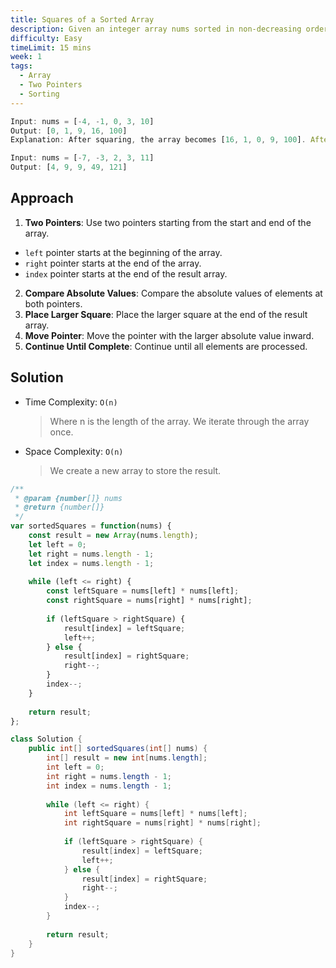 ```yaml
---
title: Squares of a Sorted Array
description: Given an integer array nums sorted in non-decreasing order, return an array of the squares of each number sorted in non-decreasing order.
difficulty: Easy
timeLimit: 15 mins
week: 1
tags:
  - Array
  - Two Pointers
  - Sorting
---
```


```js title="Example"
Input: nums = [-4, -1, 0, 3, 10]
Output: [0, 1, 9, 16, 100]
Explanation: After squaring, the array becomes [16, 1, 0, 9, 100]. After sorting, it becomes [0, 1, 9, 16, 100].

Input: nums = [-7, -3, 2, 3, 11]
Output: [4, 9, 9, 49, 121]
```

## Approach

1. **Two Pointers**: Use two pointers starting from the start and end of the array.
- `left` pointer starts at the beginning of the array.
- `right` pointer starts at the end of the array.
- `index` pointer starts at the end of the result array.

2. **Compare Absolute Values**: Compare the absolute values of elements at both pointers.
3. **Place Larger Square**: Place the larger square at the end of the result array.
4. **Move Pointer**: Move the pointer with the larger absolute value inward.
5. **Continue Until Complete**: Continue until all elements are processed.

## Solution

- Time Complexity: `O(n)`
  > Where n is the length of the array. We iterate through the array once.
- Space Complexity: `O(n)`
  > We create a new array to store the result.

```js tab="JavaScript"
/**
 * @param {number[]} nums
 * @return {number[]}
 */
var sortedSquares = function(nums) {
    const result = new Array(nums.length);
    let left = 0;
    let right = nums.length - 1;
    let index = nums.length - 1;
    
    while (left <= right) {
        const leftSquare = nums[left] * nums[left];
        const rightSquare = nums[right] * nums[right];
        
        if (leftSquare > rightSquare) {
            result[index] = leftSquare;
            left++;
        } else {
            result[index] = rightSquare;
            right--;
        }
        index--;
    }
    
    return result;
};
```

```java tab="Java"
class Solution {
    public int[] sortedSquares(int[] nums) {
        int[] result = new int[nums.length];
        int left = 0;
        int right = nums.length - 1;
        int index = nums.length - 1;
        
        while (left <= right) {
            int leftSquare = nums[left] * nums[left];
            int rightSquare = nums[right] * nums[right];
            
            if (leftSquare > rightSquare) {
                result[index] = leftSquare;
                left++;
            } else {
                result[index] = rightSquare;
                right--;
            }
            index--;
        }
        
        return result;
    }
}
```
